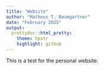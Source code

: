 ```yaml
---
title: "Website"
author: "Matheus T. Baumgartner"
date: "February 2025"
output:
  prettydoc::html_pretty:
    theme: hpstr
    highlight: github
---
```


This is a test for the personal website.